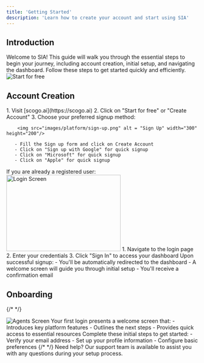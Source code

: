 ```yaml
---
title: 'Getting Started'
description: 'Learn how to create your account and start using SIA'
---
```



## Introduction

Welcome to SIA! This guide will walk you through the essential steps to begin your journey, including account creation, initial setup, and navigating the dashboard. Follow these steps to get started quickly and efficiently.
    <Frame>
        <img src="images/landing-screen.png" alt = "Start for free" />
    </Frame>

## Account Creation

<AccordionGroup>
  <Accordion icon="user-plus" title="Sign Up Process">
    1. Visit [scogo.ai](https://scogo.ai)
    2. Click on "Start for free" or "Create Account"
    3. Choose your preferred signup method:
    
        <img src="images/platform/sign-up.png" alt = "Sign Up" width="300" height="200"/>
    
       - Fill the Sign up form and click on Create Account
       - Click on "Sign up with Google" for quick signup 
       - Click on "Microsoft" for quick signup
       - Click on "Apple" for quick signup  
  </Accordion>
  
  <Accordion icon="arrow-right-to-bracket" title="Login Process">
    If you are already a registered user:
    <img src = "images/platform/login.png" alt = "Login Screen" width = "300" height ="200"/>
    1. Navigate to the login page
    2. Enter your credentials
    3. Click "Sign In" to access your dashboard
  </Accordion>

  <Accordion icon="circle-check" title="Post-Signup Experience">
    Upon successful signup:
    - You'll be automatically redirected to the dashboard
    - A welcome screen will guide you through initial setup
    - You'll receive a confirmation email
  </Accordion>
</AccordionGroup>

## Onboarding

{/* <CardGroup> */}
  <Card title="Welcome Screen" icon="hand-wave">
  <Frame>
    <img src="images/platform/agents.png" alt="Agents Screen" />
  </Frame>
    Your first login presents a welcome screen that:
    - Introduces key platform features
    - Outlines the next steps
    - Provides quick access to essential resources
  </Card>

  <Card title="Basic Setup" icon="gear">
    Complete these initial steps to get started:
    - Verify your email address
    - Set up your profile information
    - Configure basic preferences
  </Card>
{/* </CardGroup> */}

<Note>
  Need help? Our support team is available to assist you with any questions during your setup process.
</Note> 